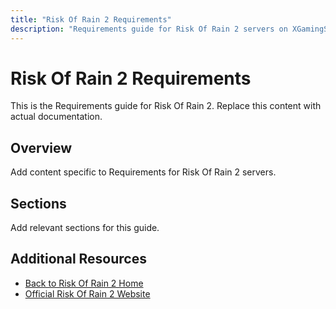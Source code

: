 ```yaml
---
title: "Risk Of Rain 2 Requirements"
description: "Requirements guide for Risk Of Rain 2 servers on XGamingServer"
---
```


# Risk Of Rain 2 Requirements

This is the Requirements guide for Risk Of Rain 2. Replace this content with actual documentation.

## Overview

Add content specific to Requirements for Risk Of Rain 2 servers.

## Sections

Add relevant sections for this guide.

## Additional Resources

- [Back to Risk Of Rain 2 Home](./index)
- [Official Risk Of Rain 2 Website](https://example.com)
